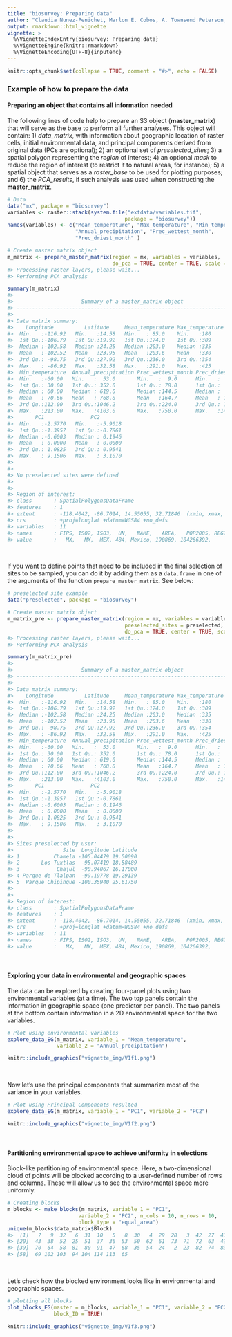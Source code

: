 ```yaml
---
title: "biosurvey: Preparing data"
author: "Claudia Nunez-Penichet, Marlon E. Cobos, A. Townsend Peterson, Jorge Soberon, Narayani Barve, Vijay Barve, Tomer Gueta"
output: rmarkdown::html_vignette
vignette: >
  %\VignetteIndexEntry{biosurvey: Preparing data}
  %\VignetteEngine{knitr::rmarkdown}
  %\VignetteEncoding{UTF-8}{inputenc}
---
```


```r
knitr::opts_chunk$set(collapse = TRUE, comment = "#>", echo = FALSE)
```

### Example of how to prepare the data

#### Preparing an object that contains all information needed

The following lines of code help to prepare an S3 object (**master_matrix**) that will serve as the base to perform all further analyses. This object will contain: 1) *data_matrix*, with information about geographic location of raster cells, initial environmental data, and principal components derived from original data (PCs are optional); 2) an optional set of *preselected_sites*; 3) a spatial polygon representing the *region* of interest; 4) an optional *mask* to reduce the region of interest (to restrict it to natural areas, for instance); 5) a spatial object that serves as a *raster_base* to be used for plotting purposes; and 6) the *PCA_results*, if such analysis was used when constructing the **master_matrix**.

```r
# Data
data("mx", package = "biosurvey")
variables <- raster::stack(system.file("extdata/variables.tif",
                                      package = "biosurvey"))
names(variables) <- c("Mean_temperature", "Max_temperature", "Min_temperature",
                      "Annual_precipitation", "Prec_wettest_month", 
                      "Prec_driest_month" )

# Create master matrix object
m_matrix <- prepare_master_matrix(region = mx, variables = variables, 
                                  do_pca = TRUE, center = TRUE, scale = TRUE)
#> Processing raster layers, please wait...
#> Performing PCA analysis

summary(m_matrix)
#> 
#>                      Summary of a master_matrix object
#> ---------------------------------------------------------------------------
#> 
#> Data matrix summary:
#>    Longitude          Latitude     Mean_temperature Max_temperature
#>  Min.   :-116.92   Min.   :14.58   Min.   : 85.0    Min.   :180    
#>  1st Qu.:-106.79   1st Qu.:19.92   1st Qu.:174.0    1st Qu.:309    
#>  Median :-102.58   Median :24.25   Median :203.0    Median :335    
#>  Mean   :-102.52   Mean   :23.95   Mean   :203.6    Mean   :330    
#>  3rd Qu.: -98.75   3rd Qu.:27.92   3rd Qu.:236.0    3rd Qu.:354    
#>  Max.   : -86.92   Max.   :32.58   Max.   :291.0    Max.   :425    
#>  Min_temperature  Annual_precipitation Prec_wettest_month Prec_driest_month
#>  Min.   :-60.00   Min.   :  53.0       Min.   :  9.0      Min.   :  0.00   
#>  1st Qu.: 30.00   1st Qu.: 352.0       1st Qu.: 78.0      1st Qu.:  3.00   
#>  Median : 60.00   Median : 619.0       Median :144.5      Median :  6.00   
#>  Mean   : 70.66   Mean   : 768.8       Mean   :164.7      Mean   : 10.67   
#>  3rd Qu.:112.00   3rd Qu.:1046.2       3rd Qu.:224.0      3rd Qu.: 12.00   
#>  Max.   :213.00   Max.   :4103.0       Max.   :750.0      Max.   :140.00   
#>       PC1               PC2         
#>  Min.   :-2.5770   Min.   :-5.9018  
#>  1st Qu.:-1.3957   1st Qu.:-0.7861  
#>  Median :-0.6003   Median : 0.1946  
#>  Mean   : 0.0000   Mean   : 0.0000  
#>  3rd Qu.: 1.0825   3rd Qu.: 0.9541  
#>  Max.   : 9.1506   Max.   : 3.1070  
#> 
#> 
#> No preselected sites were defined
#> 
#> 
#> Region of interest:
#> class       : SpatialPolygonsDataFrame 
#> features    : 1 
#> extent      : -118.4042, -86.7014, 14.55055, 32.71846  (xmin, xmax, ymin, ymax)
#> crs         : +proj=longlat +datum=WGS84 +no_defs 
#> variables   : 11
#> names       : FIPS, ISO2, ISO3,  UN,   NAME,   AREA,   POP2005, REGION, SUBREGION,      LON,    LAT 
#> value       :   MX,   MX,  MEX, 484, Mexico, 190869, 104266392,     19,        13, -102.535, 23.951

```

<br>

If you want to define points that need to be included in the final selection of sites to be sampled, you can do it by adding them as a `data.frame` in one of the arguments of the function `prepare_master_matrix`. See below:

```r
# preselected site example
data("preselected", package = "biosurvey")

# Create master matrix object
m_matrix_pre <- prepare_master_matrix(region = mx, variables = variables, 
                                      preselected_sites = preselected,  
                                      do_pca = TRUE, center = TRUE, scale = TRUE)
#> Processing raster layers, please wait...
#> Performing PCA analysis

summary(m_matrix_pre)
#> 
#>                      Summary of a master_matrix object
#> ---------------------------------------------------------------------------
#> 
#> Data matrix summary:
#>    Longitude          Latitude     Mean_temperature Max_temperature
#>  Min.   :-116.92   Min.   :14.58   Min.   : 85.0    Min.   :180    
#>  1st Qu.:-106.79   1st Qu.:19.92   1st Qu.:174.0    1st Qu.:309    
#>  Median :-102.58   Median :24.25   Median :203.0    Median :335    
#>  Mean   :-102.52   Mean   :23.95   Mean   :203.6    Mean   :330    
#>  3rd Qu.: -98.75   3rd Qu.:27.92   3rd Qu.:236.0    3rd Qu.:354    
#>  Max.   : -86.92   Max.   :32.58   Max.   :291.0    Max.   :425    
#>  Min_temperature  Annual_precipitation Prec_wettest_month Prec_driest_month
#>  Min.   :-60.00   Min.   :  53.0       Min.   :  9.0      Min.   :  0.00   
#>  1st Qu.: 30.00   1st Qu.: 352.0       1st Qu.: 78.0      1st Qu.:  3.00   
#>  Median : 60.00   Median : 619.0       Median :144.5      Median :  6.00   
#>  Mean   : 70.66   Mean   : 768.8       Mean   :164.7      Mean   : 10.67   
#>  3rd Qu.:112.00   3rd Qu.:1046.2       3rd Qu.:224.0      3rd Qu.: 12.00   
#>  Max.   :213.00   Max.   :4103.0       Max.   :750.0      Max.   :140.00   
#>       PC1               PC2         
#>  Min.   :-2.5770   Min.   :-5.9018  
#>  1st Qu.:-1.3957   1st Qu.:-0.7861  
#>  Median :-0.6003   Median : 0.1946  
#>  Mean   : 0.0000   Mean   : 0.0000  
#>  3rd Qu.: 1.0825   3rd Qu.: 0.9541  
#>  Max.   : 9.1506   Max.   : 3.1070  
#> 
#> 
#> Sites preselected by user:
#>                Site  Longitude Latitude
#> 1           Chamela -105.04479 19.50090
#> 2       Los Tuxtlas  -95.07419 18.58489
#> 3            Chajul  -90.94067 16.17000
#> 4 Parque de Tlalpan  -99.19778 19.29139
#> 5  Parque Chipinque -100.35940 25.61750
#> 
#> 
#> Region of interest:
#> class       : SpatialPolygonsDataFrame 
#> features    : 1 
#> extent      : -118.4042, -86.7014, 14.55055, 32.71846  (xmin, xmax, ymin, ymax)
#> crs         : +proj=longlat +datum=WGS84 +no_defs 
#> variables   : 11
#> names       : FIPS, ISO2, ISO3,  UN,   NAME,   AREA,   POP2005, REGION, SUBREGION,      LON,    LAT 
#> value       :   MX,   MX,  MEX, 484, Mexico, 190869, 104266392,     19,        13, -102.535, 23.951

```

<br>

#### Exploring your data in environmental and geographic spaces

The data can be explored by creating four-panel plots using two environmental variables (at a time). The two top panels contain the information in geographic space (one predictor per panel). The two panels at the bottom contain information in a 2D environmental space for the two variables.

```r
# Plot using environmental variables
explore_data_EG(m_matrix, variable_1 = "Mean_temperature", 
                variable_2 = "Annual_precipitation")
```

```r
knitr::include_graphics("vignette_img/V1f1.png")
```

<br>

Now let's use the principal components that summarize most of the variance in your variables.

```r
# Plot using Principal Components resulted
explore_data_EG(m_matrix, variable_1 = "PC1", variable_2 = "PC2")
```

```r
knitr::include_graphics("vignette_img/V1f2.png")
```

<br>

#### Partitioning environmental space to achieve uniformity in selections

Block-like partitioning of environmental space. Here, a two-dimensional cloud of points will be blocked according to a user-defined number of rows and columns. These will allow us to see the environmental space more uniformly.

```r
# Creating blocks
m_blocks <- make_blocks(m_matrix, variable_1 = "PC1",
                       variable_2 = "PC2", n_cols = 10, n_rows = 10,
                       block_type = "equal_area")
unique(m_blocks$data_matrix$Block)
#>  [1]   7   9  32   6  31  10   5   8  30   4  29  28   3  42  27  41  40  39  26
#> [20]  43  38  52  25  51  37  36  53  50  62  61  73  71  72  63  49  59  60  48
#> [39]  70  64  58  81  80  91  47  68  35  54  24   2  23  82  74  83  92  93  84
#> [58]  69 102 103  94 104 114 113  65

```

<br>

Let's check how the blocked environment looks like in environmental and geographic spaces.

```r
# plotting all blocks
plot_blocks_EG(master = m_blocks, variable_1 = "PC1", variable_2 = "PC2",
               block_ID = TRUE)

```

```r
knitr::include_graphics("vignette_img/V1f3.png")
```
